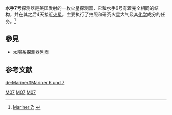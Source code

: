 {{Infobox_Spacecraft
| Name =  Mariner 7
| Image = 
|  Organization = [[NASA|NASA]]
|  Major_Contractors = 
| Mission_Type =掠过
| Flyby_Of = [[火星|火星]]
|  Orbital_Insertion_Date = 
| Launch = 1969年3月27日 22:22:01 UTC
|  Launch_Vehicle = [[擎天神火箭|擎天神火箭]] 
| Decay = 
|  Mission_Duration = 
| NSSDC_ID = 1969-030A
| Webpage = 
| Mass =  411.8 千克
| Power = 449 W
|  Orbital_elements = 
| Semimajor_Axis = 
| Eccentricity  = 
|  Inclination = 
| Orbital_Period = 
| Apoapsis = 
| Periapsis =  
}}
'''水手7号'''探测器是美国发射的一枚火星探测器，它和水手6号有着完全相同的结构，并在其之后4天接近[[火星|火星]]。主要执行了拍照和研究火星大气及其[[化学|化学]]成分的任务。<ref>[http://solarsystem.nasa.gov/missions/profile.cfm?MCode=Mariner_07 Mariner 7:] {{webarchive|url=https://web.archive.org/web/20070905051458/http://solarsystem.nasa.gov/missions/profile.cfm?MCode=Mariner_07 |date=2007-09-05 }}</ref>

==參見==
*[[太陽系探測器列表|太陽系探測器列表]]


==参考文献==
{{reflist}}

{{火星任務}}

{{火星水手號計劃|before=水手6号|after=水手8号}}

[[Category:空間探測器|M07]]
[[Category:水手號計劃|M07]]
[[Category:火星探測器|M07]]

[[de:Mariner#Mariner_6_und_7|de:Mariner#Mariner 6 und 7]]